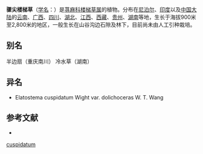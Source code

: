 {{Speciesbox
| name = 骤尖楼梯草
| status = 
| status_system = 
| image =
| genus = Elatostema
| species = cuspidatum
| authority = Wight
| subdivision_ranks =[[变种|变种]]
| subdivision =
* 骤尖楼梯草 ''E. c.'' var. ''cuspidatum''
* [[长角骤类楼梯草|长角骤类楼梯草]] ''E. c.'' var. ''dolichoceras''
}}

'''骤尖楼梯草'''（[[学名|学名]]：{{lang|la|''Elatostema cuspidatum''}}）是[[荨麻科|荨麻科]][[楼梯草属|楼梯草属]]的植物。分布在[[尼泊尔|尼泊尔]]、[[印度|印度]]以及[[中国大陆|中国大陆]]的[[云南|云南]]、[[广西|广西]]、[[四川|四川]]、[[湖北|湖北]]、[[江西|江西]]、[[西藏|西藏]]、[[贵州|贵州]]、[[湖南|湖南]]等地，生长于海拔900米至2,800米的地区，一般生长在山谷沟边石隙及林下，目前尚未由人工引种栽培。

== 别名 ==
半边扇（重庆南川） 冷水草（湖南）

== 异名 ==
* Elatostema cuspidatum Wight var. dolichoceras W. T. Wang

== 参考文献 ==
<div class="references-small">
* {{cite web| url =http://www.bioinfo.cn/db05/KmzwSpecies.php?action=view&id=23275| title =骤尖楼梯草（原变种）| work =《中国高等植物数据库全库》| publisher =中国科学院微生物研究所| author =昆明植物研究所| accessdate =2009-02-25| deadurl =yes| archiveurl =https://web.archive.org/web/20160305035316/http://www.bioinfo.cn/db05/KmzwSpecies.php?action=view&id=23275| archivedate =2016-03-05}}
</div>
{{Taxonbar|from=Q15232131}}

{{DEFAULTSORT:Elatostema cuspidatum}}
[[Category:楼梯草属|cuspidatum]]


{{Urticaceae-stub}}
